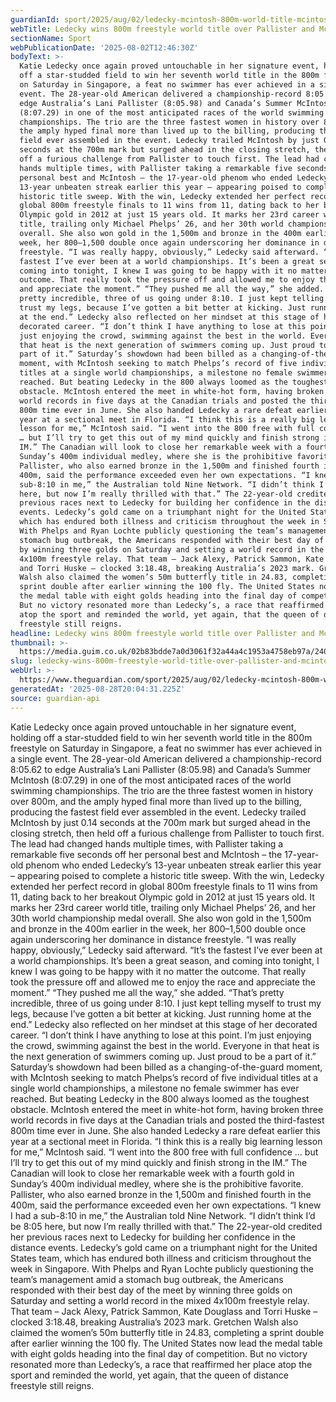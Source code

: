 ```yaml
---
guardianId: sport/2025/aug/02/ledecky-mcintosh-800m-world-title-mcintosh-pallister
webTitle: Ledecky wins 800m freestyle world title over Pallister and McIntosh in classic
sectionName: Sport
webPublicationDate: '2025-08-02T12:46:30Z'
bodyText: >-
  Katie Ledecky once again proved untouchable in her signature event, holding
  off a star-studded field to win her seventh world title in the 800m freestyle
  on Saturday in Singapore, a feat no swimmer has ever achieved in a single
  event. The 28-year-old American delivered a championship-record 8:05.62 to
  edge Australia’s Lani Pallister (8:05.98) and Canada’s Summer McIntosh
  (8:07.29) in one of the most anticipated races of the world swimming
  championships. The trio are the three fastest women in history over 800m, and
  the amply hyped final more than lived up to the billing, producing the fastest
  field ever assembled in the event. Ledecky trailed McIntosh by just 0.14
  seconds at the 700m mark but surged ahead in the closing stretch, then held
  off a furious challenge from Pallister to touch first. The lead had changed
  hands multiple times, with Pallister taking a remarkable five seconds off her
  personal best and McIntosh – the 17-year-old phenom who ended Ledecky’s
  13-year unbeaten streak earlier this year – appearing poised to complete a
  historic title sweep. With the win, Ledecky extended her perfect record in
  global 800m freestyle finals to 11 wins from 11, dating back to her breakout
  Olympic gold in 2012 at just 15 years old. It marks her 23rd career world
  title, trailing only Michael Phelps’ 26, and her 30th world championship medal
  overall. She also won gold in the 1,500m and bronze in the 400m earlier in the
  week, her 800–1,500 double once again underscoring her dominance in distance
  freestyle. “I was really happy, obviously,” Ledecky said afterward. “It’s the
  fastest I’ve ever been at a world championships. It’s been a great season, and
  coming into tonight, I knew I was going to be happy with it no matter the
  outcome. That really took the pressure off and allowed me to enjoy the race
  and appreciate the moment.” “They pushed me all the way,” she added. “That’s
  pretty incredible, three of us going under 8:10. I just kept telling myself to
  trust my legs, because I’ve gotten a bit better at kicking. Just running home
  at the end.” Ledecky also reflected on her mindset at this stage of her
  decorated career. “I don’t think I have anything to lose at this point. I’m
  just enjoying the crowd, swimming against the best in the world. Everyone in
  that heat is the next generation of swimmers coming up. Just proud to be a
  part of it.” Saturday’s showdown had been billed as a changing-of-the-guard
  moment, with McIntosh seeking to match Phelps’s record of five individual
  titles at a single world championships, a milestone no female swimmer has ever
  reached. But beating Ledecky in the 800 always loomed as the toughest
  obstacle. McIntosh entered the meet in white-hot form, having broken three
  world records in five days at the Canadian trials and posted the third-fastest
  800m time ever in June. She also handed Ledecky a rare defeat earlier this
  year at a sectional meet in Florida. “I think this is a really big learning
  lesson for me,” McIntosh said. “I went into the 800 free with full confidence
  … but I’ll try to get this out of my mind quickly and finish strong in the
  IM.” The Canadian will look to close her remarkable week with a fourth gold in
  Sunday’s 400m individual medley, where she is the prohibitive favorite.
  Pallister, who also earned bronze in the 1,500m and finished fourth in the
  400m, said the performance exceeded even her own expectations. “I knew I had a
  sub-8:10 in me,” the Australian told Nine Network. “I didn’t think I’d be 8:05
  here, but now I’m really thrilled with that.” The 22-year-old credited her
  previous races next to Ledecky for building her confidence in the distance
  events. Ledecky’s gold came on a triumphant night for the United States team,
  which has endured both illness and criticism throughout the week in Singapore.
  With Phelps and Ryan Lochte publicly questioning the team’s management amid a
  stomach bug outbreak, the Americans responded with their best day of the meet
  by winning three golds on Saturday and setting a world record in the mixed
  4x100m freestyle relay. That team – Jack Alexy, Patrick Sammon, Kate Douglass
  and Torri Huske – clocked 3:18.48, breaking Australia’s 2023 mark. Gretchen
  Walsh also claimed the women’s 50m butterfly title in 24.83, completing a
  sprint double after earlier winning the 100 fly. The United States now lead
  the medal table with eight golds heading into the final day of competition.
  But no victory resonated more than Ledecky’s, a race that reaffirmed her place
  atop the sport and reminded the world, yet again, that the queen of distance
  freestyle still reigns.
headline: Ledecky wins 800m freestyle world title over Pallister and McIntosh in classic
thumbnail: >-
  https://media.guim.co.uk/02b83bdde7a0d3061f32a44a4c1953a4758eb97a/240_0_2403_1923/500.jpg
slug: ledecky-wins-800m-freestyle-world-title-over-pallister-and-mcintosh-in-classic
webUrl: >-
  https://www.theguardian.com/sport/2025/aug/02/ledecky-mcintosh-800m-world-title-mcintosh-pallister
generatedAt: '2025-08-28T20:04:31.225Z'
source: guardian-api
---
```

Katie Ledecky once again proved untouchable in her signature event, holding off a star-studded field to win her seventh world title in the 800m freestyle on Saturday in Singapore, a feat no swimmer has ever achieved in a single event. The 28-year-old American delivered a championship-record 8:05.62 to edge Australia’s Lani Pallister (8:05.98) and Canada’s Summer McIntosh (8:07.29) in one of the most anticipated races of the world swimming championships. The trio are the three fastest women in history over 800m, and the amply hyped final more than lived up to the billing, producing the fastest field ever assembled in the event. Ledecky trailed McIntosh by just 0.14 seconds at the 700m mark but surged ahead in the closing stretch, then held off a furious challenge from Pallister to touch first. The lead had changed hands multiple times, with Pallister taking a remarkable five seconds off her personal best and McIntosh – the 17-year-old phenom who ended Ledecky’s 13-year unbeaten streak earlier this year – appearing poised to complete a historic title sweep. With the win, Ledecky extended her perfect record in global 800m freestyle finals to 11 wins from 11, dating back to her breakout Olympic gold in 2012 at just 15 years old. It marks her 23rd career world title, trailing only Michael Phelps’ 26, and her 30th world championship medal overall. She also won gold in the 1,500m and bronze in the 400m earlier in the week, her 800–1,500 double once again underscoring her dominance in distance freestyle. “I was really happy, obviously,” Ledecky said afterward. “It’s the fastest I’ve ever been at a world championships. It’s been a great season, and coming into tonight, I knew I was going to be happy with it no matter the outcome. That really took the pressure off and allowed me to enjoy the race and appreciate the moment.” “They pushed me all the way,” she added. “That’s pretty incredible, three of us going under 8:10. I just kept telling myself to trust my legs, because I’ve gotten a bit better at kicking. Just running home at the end.” Ledecky also reflected on her mindset at this stage of her decorated career. “I don’t think I have anything to lose at this point. I’m just enjoying the crowd, swimming against the best in the world. Everyone in that heat is the next generation of swimmers coming up. Just proud to be a part of it.” Saturday’s showdown had been billed as a changing-of-the-guard moment, with McIntosh seeking to match Phelps’s record of five individual titles at a single world championships, a milestone no female swimmer has ever reached. But beating Ledecky in the 800 always loomed as the toughest obstacle. McIntosh entered the meet in white-hot form, having broken three world records in five days at the Canadian trials and posted the third-fastest 800m time ever in June. She also handed Ledecky a rare defeat earlier this year at a sectional meet in Florida. “I think this is a really big learning lesson for me,” McIntosh said. “I went into the 800 free with full confidence … but I’ll try to get this out of my mind quickly and finish strong in the IM.” The Canadian will look to close her remarkable week with a fourth gold in Sunday’s 400m individual medley, where she is the prohibitive favorite. Pallister, who also earned bronze in the 1,500m and finished fourth in the 400m, said the performance exceeded even her own expectations. “I knew I had a sub-8:10 in me,” the Australian told Nine Network. “I didn’t think I’d be 8:05 here, but now I’m really thrilled with that.” The 22-year-old credited her previous races next to Ledecky for building her confidence in the distance events. Ledecky’s gold came on a triumphant night for the United States team, which has endured both illness and criticism throughout the week in Singapore. With Phelps and Ryan Lochte publicly questioning the team’s management amid a stomach bug outbreak, the Americans responded with their best day of the meet by winning three golds on Saturday and setting a world record in the mixed 4x100m freestyle relay. That team – Jack Alexy, Patrick Sammon, Kate Douglass and Torri Huske – clocked 3:18.48, breaking Australia’s 2023 mark. Gretchen Walsh also claimed the women’s 50m butterfly title in 24.83, completing a sprint double after earlier winning the 100 fly. The United States now lead the medal table with eight golds heading into the final day of competition. But no victory resonated more than Ledecky’s, a race that reaffirmed her place atop the sport and reminded the world, yet again, that the queen of distance freestyle still reigns.
